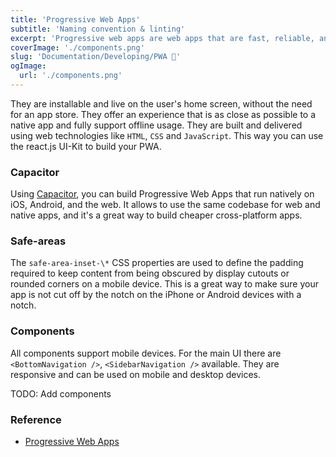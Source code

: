 ```yaml
---
title: 'Progressive Web Apps'
subtitle: 'Naming convention & linting'
excerpt: 'Progressive web apps are web apps that are fast, reliable, and engaging. '
coverImage: './components.png'
slug: 'Documentation/Developing/PWA 📱'
ogImage:
  url: './components.png'
---
```


They are installable and live on the user's home screen, without the need for an app store.
They offer an experience that is as close as possible to a native app and fully support offline usage.
They are built and delivered using web technologies like `HTML`, `CSS` and `JavaScript`. This way you can use the react.js UI-Kit to build your PWA.

### Capacitor

Using [Capacitor](https://capacitorjs.com/), you can build Progressive Web Apps that run natively on iOS, Android, and the web. It allows to use the same codebase for web and native apps, and it's a great way to build cheaper cross-platform apps.

### Safe-areas

The `safe-area-inset-\*` CSS properties are used to define the padding required to keep content from being obscured by display cutouts or rounded corners on a mobile device. This is a great way to make sure your app is not cut off by the notch on the iPhone or Android devices with a notch.

### Components

All components support mobile devices. For the main UI there are `<BottomNavigation />`, `<SidebarNavigation />` available. They are responsive and can be used on mobile and desktop devices.

TODO: Add components

### Reference

- [Progressive Web Apps](https://web.dev/progressive-web-apps/)
